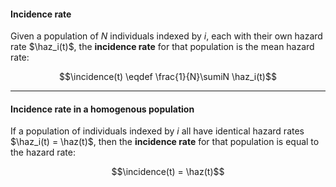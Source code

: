 :::{#def-incidence-rate}
#### Incidence rate

Given a population of $N$ individuals indexed by $i$, 
each with their own hazard rate $\haz_i(t)$, 
the **incidence rate** for that population is the mean hazard rate:

$$\incidence(t) \eqdef \frac{1}{N}\sumiN \haz_i(t)$$

:::

---

:::{#thm-homogenous-incidence}

#### Incidence rate in a homogenous population

If a population of individuals indexed by $i$ 
all have identical hazard rates $\haz_i(t) = \haz(t)$, 
then the **incidence rate** for that population 
is equal to the hazard rate:

$$\incidence(t) = \haz(t)$$

:::
